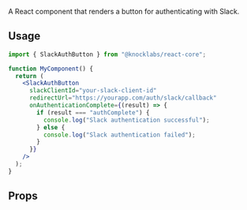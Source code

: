A React component that renders a button for authenticating with Slack.

## Usage

```jsx
import { SlackAuthButton } from "@knocklabs/react-core";

function MyComponent() {
  return (
    <SlackAuthButton
      slackClientId="your-slack-client-id"
      redirectUrl="https://yourapp.com/auth/slack/callback"
      onAuthenticationComplete={(result) => {
        if (result === "authComplete") {
          console.log("Slack authentication successful");
        } else {
          console.log("Slack authentication failed");
        }
      }}
    />
  );
}
```

## Props

<Attributes>
  <Attribute
    name="slackClientId"
    type="string"
    description="The client ID of your Slack application."
  />
  <Attribute
    name="redirectUrl"
    type="string"
    description="The URL of your application to return to once Slack authorization is complete."
  />
  <Attribute
    name="onAuthenticationComplete"
    type="(authenticationResult: 'authComplete' | 'authFailed') => void;"
    description="An optional callback function you can pass to this component that will execute upon completion of the authentication flow. Takes one argument of the authentication result for you to handle in your callback."
  />
</Attributes>
